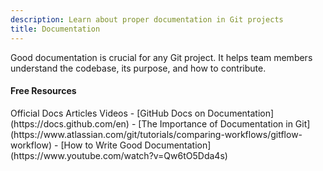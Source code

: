 ```yaml
---
description: Learn about proper documentation in Git projects
title: Documentation
---
```


Good documentation is crucial for any Git project. It helps team members understand the codebase, its purpose, and how to contribute.

#### Free Resources

<Tabs defaultValue="article">
<TabsList>
<TabsTrigger value="official">Official Docs</TabsTrigger>
<TabsTrigger value="article">Articles</TabsTrigger>
<TabsTrigger value="video">Videos</TabsTrigger>
</TabsList>

<TabsContent value="official">
- [GitHub Docs on Documentation](https://docs.github.com/en)
</TabsContent>
<TabsContent value="article">
- [The Importance of Documentation in Git](https://www.atlassian.com/git/tutorials/comparing-workflows/gitflow-workflow)
</TabsContent>
<TabsContent value="video">
- [How to Write Good Documentation](https://www.youtube.com/watch?v=Qw6tO5Dda4s)
</TabsContent>
</Tabs>
